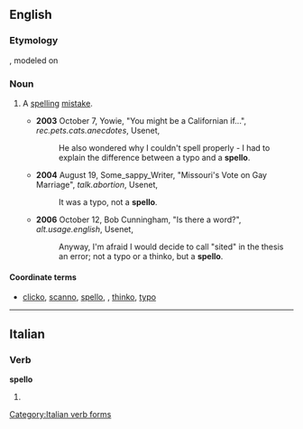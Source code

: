 {{also|spellò}}
==English==

===Etymology===
{{suffix|spell|o}}, modeled on {{term|typo}}

===Noun===
{{en-noun}}<!-- not 'spelloes', again by analogy from 'typo' -->

# {{context|Internet|_|slang}} A [[spelling]] [[mistake]].
#* '''2003''' October 7, Yowie, "You might be a Californian if...", ''rec.pets.cats.anecdotes'', Usenet,
#*: He also wondered why I couldn't spell properly - I had to explain the difference between a typo and a '''spello'''.
#* '''2004''' August 19, Some_sappy_Writer, "Missouri's Vote on Gay Marriage", ''talk.abortion'', Usenet,
#*: It was a typo, not a '''spello'''.
#* '''2006''' October 12, Bob Cunningham, "Is there a word?", ''alt.usage.english'', Usenet,
#*: Anyway, I'm afraid I would decide to call "sited" in the thesis an error; not a typo or a thinko, but a '''spello'''.

====Coordinate terms====
* [[clicko]], [[scanno]], [[spello]], , [[thinko]], [[typo]]

----

==Italian==

===Verb===
'''spello'''

# {{form of|[[first-person|First-person]] [[singular]] [[present tense]]|[[spellare#Italian|spellare]]|lang=Italian}}

[[Category:Italian verb forms]]